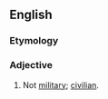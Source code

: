 ==English==

===Etymology===
{{prefix|en|non|military}}

===Adjective===
{{en-adj|-}}

# Not [[military]]; [[civilian]].